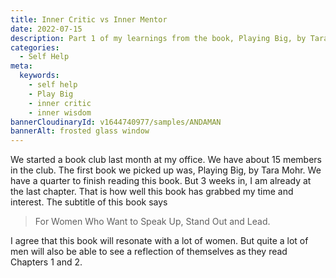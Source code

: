 ```yaml
---
title: Inner Critic vs Inner Mentor
date: 2022-07-15
description: Part 1 of my learnings from the book, Playing Big, by Tara Mohr. 
categories:
  - Self Help
meta:
  keywords:
    - self help
    - Play Big
    - inner critic
    - inner wisdom
bannerCloudinaryId: v1644740977/samples/ANDAMAN
bannerAlt: frosted glass window
---
```


We started a book club last month at my office. We have about 15 members in the club. The first book we picked up was, Playing Big, by Tara Mohr.
We have a quarter to finish reading this book. But 3 weeks in, I am already at the last chapter. That is how well this book has grabbed my time and interest. 
The subtitle of this book says

>  For Women Who Want to Speak Up, Stand Out and Lead. 

I agree that this book will resonate with a lot of women. But quite a lot of men will also be able to see a reflection of themselves as they read Chapters 1 and 2. 
